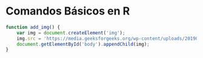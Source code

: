 # Comandos Básicos en R

```js
function add_img() { 
	var img = document.createElement('img'); 
    img.src = 'https://media.geeksforgeeks.org/wp-content/uploads/20190529122828/bs21.png'; 
	document.getElementById('body').appendChild(img);
}
```